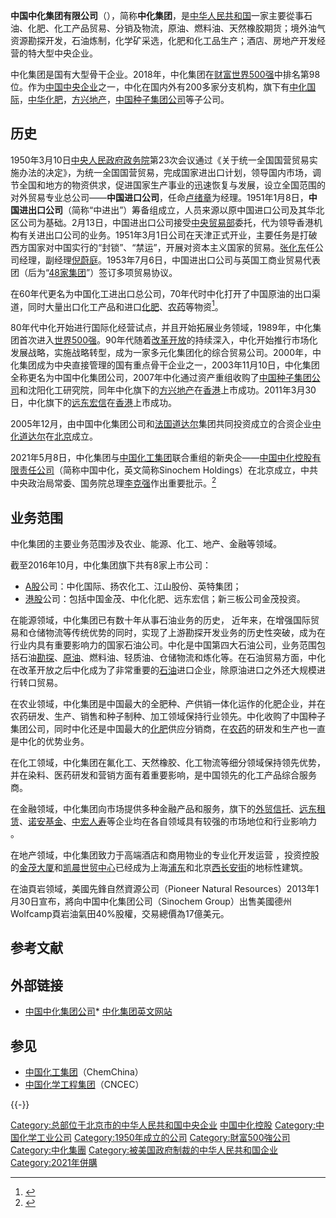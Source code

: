 {{不是|中国中化|中国化工集团|中国化学工程集团}}
{{Infobox Company
| company_name = 中国中化集团有限公司
| company_name_en = Sinochem Group
| company_logo = SINOCHEM GROUP.svg
| type = [[中国中央企业|中国中央企业]]<br>[[国有独资企业|国有独资企业]]
| company_slogan = 科学至上
| abbreviated_name = 
| local_code_name = CN
| local_code = 91110000100000411L
| key_people = 董事长：[[宁高宁|宁高宁]]<br>总经理：[[杨华_(1961年)|杨华]]
| fate = 
| predecessor = [[中国化工进出口总公司|中国化工进出口总公司]]
| successor = 
| foundation = {{Start date|1950|03|10}}
| industry = [[原油|原油]]、[[燃料油|燃料油]]、[[轻质油|轻质油]]、[[橡胶|橡胶]]、[[石化原料|石化原料]]及[[房地产|房地产]]
| location = {{CHN}}[[北京市|北京市]][[西城区|西城区]][[复兴门|复兴门]]内大街28号凯晨世贸中心中座F11
| owner = {{PRC}}（国家）<br>{{Small|[[国务院国有资产监督管理委员会|国务院国资委]]代表[[中华人民共和国国务院|国务院]]履行出资人职责}}
| website = {{URL|http://www.sinochem.com/}}
| profit = {{decrease}}60.1亿元人民币（2015年）<ref name="#1">{{Cite web|url= http://www.sinochem.com/1197.html|title= 近年中化集团主要经营业绩指标|language= zh|accessdate= 2017年6月11日|archive-date= 2020年11月4日|archive-url= https://web.archive.org/web/20201104074529/http://www.sinochem.com/1197.html|dead-url= no}}</ref>
| revenue = {{decrease}}3812亿元人民币（2015年）<ref name="#1"/>
| market_information = {{sse|600500}}（中化国际）<br />{{sse|600486}}（扬农化工）<br />{{sse|600389}}（江山股份）<br />{{szse|000411}}（英特集团）<br />{{sehk|00817}}（中国金茂）<br />{{sehk|03360}}（远东宏信）<br />{{sehk|00297}}（中化化肥）
| parent = [[中国中化|中国中化控股有限责任公司]]
}}
'''中国中化集团有限公司'''（{{lang-en|Sinochem Group}}），简称'''中化集团'''，是[[中华人民共和国|中华人民共和国]]一家主要從事石油、化肥、化工产品贸易、分销及物流，原油、燃料油、天然橡胶期货；境外油气资源勘探开发，石油炼制，化学矿采选，化肥和化工品生产；酒店、房地产开发经营的特大型中央企业。

中化集团是国有大型骨干企业。2018年，中化集团在[[财富_(杂志)|财富]][[世界500强|世界500强]]中排名第98位。作为[[中国中央企业|中国中央企业]]之一，中化在国内外有200多家分支机构，旗下有[[中化国际|中化国际]]，[[中华化肥|中华化肥]]，[[方兴地产|方兴地产]]，[[中国种子集团公司|中国种子集团公司]]等子公司。

== 历史 ==
1950年3月10日[[中央人民政府政务院|中央人民政府政务院]]第23次会议通过《关于统一全国国营贸易实施办法的决定》，为统一全国国营贸易，完成国家进出口计划，领导国内市场，调节全国和地方的物资供求，促进国家生产事业的迅速恢复与发展，设立全国范围的对外贸易专业总公司——'''中国进口公司'''，任命[[卢绪章|卢绪章]]为经理。1951年1月8日，'''中国进出口公司'''（简称“中进出”）筹备组成立，人员来源以原中国进口公司及其华北区公司为基础。2月13日，中国进出口公司接受[[中央贸易部|中央贸易部]]委托，代为领导香港机构有关进出口公司的业务。1951年3月1日公司在天津正式开业，主要任务是打破西方国家对中国实行的“封锁”、“禁运”，开展对资本主义国家的贸易。[[张化东|张化东]]任公司经理，副经理[[倪蔚庭|倪蔚庭]]。1953年7月6日，中国进出口公司与英国工商业贸易代表团（后为“[[48家集团|48家集团]]”）签订多项贸易协议。

在60年代更名为中国化工进出口总公司，70年代时中化打开了中国原油的出口渠道，同时大量出口化工产品和进口[[化肥|化肥]]、[[农药|农药]]等物资<ref>{{Cite web|url= http://www.sinochem.com/1187.html|title= 企业概况-公司简介|language= 中文|accessdate= 2017年6月11日|archive-date= 2020年11月4日|archive-url= https://web.archive.org/web/20201104054902/http://www.sinochem.com/1187.html|dead-url= no}}</ref>。

80年代中化开始进行国际化经营试点，并且开始拓展业务领域，1989年，中化集团首次进入[[世界500强|世界500强]]。90年代随着[[改革开放|改革开放]]的持续深入，中化开始推行市场化发展战略，实施战略转型，成为一家多元化集团化的综合贸易公司。2000年，中化集团成为中央直接管理的国有重点骨干企业之一，2003年11月10日，中化集团全称更名为中国中化集团公司，2007年中化通过资产重组收购了[[中国种子集团公司|中国种子集团公司]]和沈阳化工研究院，同年中化旗下的[[方兴地产|方兴地产]]在[[香港|香港]]上市成功。2011年3月30日，中化旗下的[[远东宏信|远东宏信]]在[[香港|香港]]上市成功。

2005年12月，由中国中化集团公司和[[法国|法国]][[道达尔|道达尔]]集团共同投资成立的合资企业[[中化道达尔|中化道达尔]]在[[北京|北京]]成立。

2021年5月8日，中化集团与[[中国化工集团|中国化工集团]]联合重组的新央企——[[中国中化|中国中化控股有限责任公司]]（简称中国中化，英文简称Sinochem Holdings）在北京成立，中共中央政治局常委、国务院总理[[李克强|李克强]]作出重要批示。<ref>{{Cite web|title=扎实做好重组整合、深化改革等工作 不断提升经营质量效益和综合竞争力|url=http://politics.people.com.cn/n1/2021/0509/c1024-32098002.html|work=人民网|date=2021年5月9日|access-date=2021年5月9日|archive-date=2021年5月9日|archive-url=https://web.archive.org/web/20210509143219/http://politics.people.com.cn/n1/2021/0509/c1024-32098002.html}}</ref>

== 业务范围 ==
中化集团的主要业务范围涉及农业、能源、化工、地产、金融等领域。

截至2016年10月，中化集团旗下共有8家上市公司：
*[[A股|A股]]公司：中化国际、扬农化工、江山股份、英特集团；
*[[港股|港股]]公司：包括中国金茂、中化化肥、远东宏信；新三板公司金茂投资。

在能源领域，中化集团已有数十年从事石油业务的历史， 近年来，在增强国际贸易和仓储物流等传统优势的同时，实现了上游勘探开发业务的历史性突破，成为在行业内具有重要影响力的国家石油公司。中化是中国第四大石油公司，业务范围包括石油[[勘探|勘探]]、[[原油|原油]]、燃料油、轻质油、仓储物流和炼化等。在石油贸易方面，中化在改革开放之后中化成为了非常重要的[[石油|石油]]进口企业，除原油进口之外还大规模进行转口贸易。

在农业领域，中化集团是中国最大的全肥种、产供销一体化运作的化肥企业，并在农药研发、生产、销售和种子制种、加工领域保持行业领先。中化收购了中国种子集团公司，同时中化还是中国最大的[[化肥|化肥]]供应分销商，在[[农药|农药]]的研发和生产也一直是中化的优势业务。

在化工领域，中化集团在氟化工、天然橡胶、化工物流等细分领域保持领先优势，并在染料、医药研发和营销方面有着重要影响，是中国领先的化工产品综合服务商。

在金融领域，中化集团向市场提供多种金融产品和服务，旗下的[[外贸信托|外贸信托]]、[[远东租赁|远东租赁]]、[[诺安基金|诺安基金]]、[[中宏人寿|中宏人寿]]等企业均在各自领域具有较强的市场地位和行业影响力 。

在地产领域，中化集团致力于高端酒店和商用物业的专业化开发运营 ，投资控股的[[金茂大厦|金茂大厦]]和[[凯晨世贸中心|凯晨世贸中心]]已经成为上海[[浦东|浦东]]和北京[[西长安街|西长安街]]的地标性建筑。

在油頁岩领域，美國先鋒自然資源公司（Pioneer Natural Resources）2013年1月30日宣布，將向中国中化集团公司（Sinochem Group）出售美國德州Wolfcamp頁岩油氣田40%股權，交易總價為17億美元。

== 参考文献 ==
{{Reflist|2}}

== 外部链接 ==
{{Commonscat|China Mobile}}
* [https://web.archive.org/web/20140704090924/http://www.sinochem.com/ 中国中化集团公司]* [http://english.sinochem.com/ 中化集团英文网站]{{Wayback|url=http://www.sinochem.com/ |date=20140704090924 }}

== 参见 ==
{{Portal box|中华人民共和国|化学}}
* [[中国化工集团|中国化工集团]]（ChemChina）
* [[中国化学工程集团|中国化学工程集团]]（CNCEC）
{{-}}
{{中国石油工业}}
{{国有重要骨干企业}}
[[Category:总部位于北京市的中华人民共和国中央企业|Category:总部位于北京市的中华人民共和国中央企业]]
[[Category:中国中化控股|]]
[[Category:中国化学工业公司|Category:中国化学工业公司]]
[[Category:1950年成立的公司|Category:1950年成立的公司]][[Category:財富500強公司|Category:財富500強公司]]
[[Category:中化集團|Category:中化集團]]
[[Category:被美国政府制裁的中华人民共和国企业|Category:被美国政府制裁的中华人民共和国企业]]
[[Category:2021年併購|Category:2021年併購]]